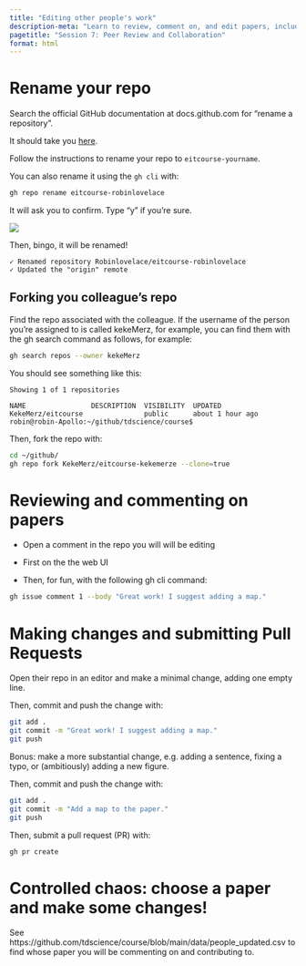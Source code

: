 ```yaml
---
title: "Editing other people's work"
description-meta: "Learn to review, comment on, and edit papers, including submitting pull requests and resolving conflicts."
pagetitle: "Session 7: Peer Review and Collaboration"
format: html
---
```


# Rename your repo

Search the official GitHub documentation at docs.github.com for "rename a repository".

It should take you [here](https://docs.github.com/en/repositories/creating-and-managing-repositories/renaming-a-repository).

Follow the instructions to rename your repo to `eitcourse-yourname`.

You can also rename it using the `gh cli` with:

``` bash
gh repo rename eitcourse-robinlovelace
```

It will ask you to confirm.
Type "y" if you're sure.

![](images/paste-6.png)

Then, bingo, it will be renamed!

```         
✓ Renamed repository Robinlovelace/eitcourse-robinlovelace
✓ Updated the "origin" remote
```

## Forking you colleague's repo

Find the repo associated with the colleague.
If the username of the person you're assigned to is called kekeMerz, for example, you can find them with the gh search command as follows, for example:

``` bash
gh search repos --owner kekeMerz
```

You should see something like this:

```
Showing 1 of 1 repositories

NAME                DESCRIPTION  VISIBILITY  UPDATED         
KekeMerz/eitcourse               public      about 1 hour ago
robin@robin-Apollo:~/github/tdscience/course$
```

Then, fork the repo with:

``` bash
cd ~/github/
gh repo fork KekeMerz/eitcourse-kekemerze --clone=true
```

# Reviewing and commenting on papers

-   Open a comment in the repo you will will be editing
-   First on the the web UI


- Then, for fun, with the following gh cli command:

``` bash
gh issue comment 1 --body "Great work! I suggest adding a map."
```



# Making changes and submitting Pull Requests

Open their repo in an editor and make a minimal change, adding one empty line.

Then, commit and push the change with:

``` bash
git add .
git commit -m "Great work! I suggest adding a map."
git push
```

Bonus: make a more substantial change, e.g. adding a sentence, fixing a typo, or (ambitiously) adding a new figure.

Then, commit and push the change with:

``` bash
git add .
git commit -m "Add a map to the paper."
git push
```

Then, submit a pull request (PR) with:

``` bash
gh pr create
```

# Controlled chaos: choose a paper and make some changes!

See https://github.com/tdscience/course/blob/main/data/people_updated.csv to find whose paper you will be commenting on and contributing to.